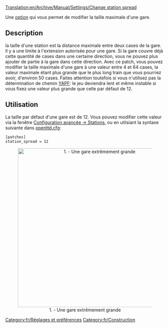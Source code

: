 [[Translation:en/Archive/Manual/Settings/Change station spread]]


[[Category:fr/Réglages et préférences]]
[[Category:fr/Construction]]

Une [[fr/Archive/Manual/Settings/Options avancées|option]] qui vous permet de modifier la taille maximale d'une gare.

==Description==
la taille d'une station est la distance maximale entre deux cases de la gare. Il y a une limite à l'extension autorisée pour une gare. Si la gare couvre déjà cette quantité de cases dans une certaine direction, vous ne pouvez plus ajouter de partie à la gare dans cette direction. Avec ce patch, vous pouvez modifier la taille maximale d'une gare à une valeur entre 4 et 64 cases, la valeur maximale étant plus grande que le plus long train que vous pourriez avoir, d'environ 50 cases. Faites attention toutefois si vous n'utilisez pas la détermination de chemin [[fr/Archive/Manual/Encore une autre détermination de chemin|YAPF]]: le jeu deviendra lent et même instable si vous fixez une valeur plus grande que celle par défaut de 12.

==Utilisation==
La taille par défaut d'une gare est de 12. Vous pouvez modifier cette valeur via la fenêtre [[fr/Archive/Manual/Settings/Options avancées/Stations#Étendue max. des stations|Configuration avancée -> Stations]], ou en utilsiant la syntaxe suivante dans [[fr/Archive/Manual/Settings/Openttd.cfg|openttd.cfg]]:
<pre>[patches]
station_spread = 12</pre>

<center>[[File:en/ChangeStationSpread.png|thumb|center|500px|1. - Une gare extrêmement grande]]</center>